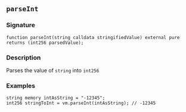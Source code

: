 ## `parseInt`

### Signature

```solidity
function parseInt(string calldata stringifiedValue) external pure returns (int256 parsedValue);
```

### Description

Parses the value of `string` into `int256`

### Examples

```solidity
string memory intAsString = "-12345";
int256 stringToInt = vm.parseInt(intAsString); // -12345
```
